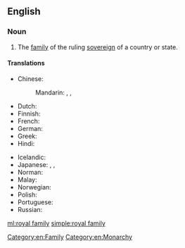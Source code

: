 ==English==

===Noun===
{{en-noun|head=[[royal]] [[family]]|royal families}}

# The [[family]] of the ruling [[sovereign]] of a country or state.

====Translations====
{{trans-top|family of ruling sovereign}}
* Chinese:
*: Mandarin: {{t+|cmn|皇室|tr=huángshì}}, {{t+|cmn|王室|tr=wángshì}}, {{t+|cmn|皇家|tr=huángjiā}}
* Dutch: {{t|nl|koninklijke familie|f}}
* Finnish: {{t+|fi|kuningasperhe}}
* French: {{t|fr|famille royale|f}}
* German: {{t|de|königliche Familie|f}}
* Greek: {{t|el|βασιλική οικογένεια|f}}
* Hindi: {{t+|hi|राजकुल|m}}
{{trans-mid}}
* Icelandic: {{t|is|konungsfjölskylda|f}}
* Japanese: {{t+|ja|王室|tr=おうしつ, ōshitsu}}, {{t+|ja|王家|tr=おうけ, ōke}}, {{t+|ja|皇室|tr=こうしつ, kōshitsu}}
* Norman: {{t|nrf|fanmil'ye rouoyale|f}} {{qualifier|Jersey}}
* Malay: {{t|ms|keluarga diraja}}
* Norwegian: {{t|no|kongefamilie|m}}
* Polish: {{t|pl|[[rodzina]] [[królewski|królewska]]|f}}
* Portuguese: {{t|pt|[[família]] [[real]]|f}}
* Russian: {{t|ru|короле́вская семья́|f}}
{{trans-bottom}}

[[Category:en:Family]]
[[Category:en:Monarchy]]

[[ml:royal family]]
[[simple:royal family]]